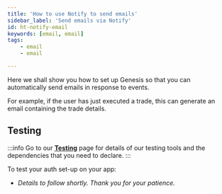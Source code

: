 ```yaml
---
title: 'How to use Notify to send emails'
sidebar_label: 'Send emails via Notify'
id: ht-notify-email
keywords: [email, email]
tags:
    - email
    - email

---
```





Here we shall show you how to set up Genesis so that you can automatically send emails in response to events.

For example, if the user has just executed a trade, this can generate an email containing the trade details.


## Testing

:::info
Go to our [**Testing**](/how-to/ht-prepare-test/) page for details of our testing tools and the dependencies that you need to declare.
:::

To test your auth set-up  on your app:

- *Details to follow shortly. Thank you for your patience.*


